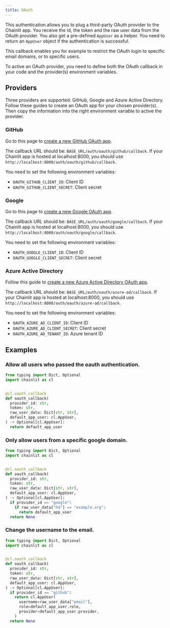 ```yaml
---
title: OAuth
---
```


This authentication allows you to plug a third-party OAuth provider to the Chainlit app. You receive the id, the token and the raw user data from the OAuth provider. You also get a pre-defined `AppUser` as a helper. You need to return an `AppUser` object if the authentication is successful.

This callback enables you for example to restrict the OAuth login to specific email domains, or to specific users.

<Note>
  To active an OAuth provider, you need to define both the OAuth callback in
  your code and the provider(s) environment variables.
</Note>

## Providers

Three providers are supported: GitHub, Google and Azure Active Directory. Follow these guides to create an OAuth app for your chosen provider(s). Then copy the information into the right environment variable to active the provider.

### GitHub

Go to this page to [create a new GitHub OAuth app](https://github.com/settings/apps).

The callback URL should be: `BASE_URL/auth/oauth/github/callback`. If your Chainlit app is hosted at localhost:8000, you should use `http://localhost:8000/auth/oauth/github/callback`.

You need to set the following environment variables:

- `OAUTH_GITHUB_CLIENT_ID`: Client ID
- `OAUTH_GITHUB_CLIENT_SECRET`: Client secret

### Google

Go to this page to [create a new Google OAuth app](https://console.developers.google.com/apis/credentials).

The callback URL should be: `BASE_URL/auth/oauth/google/callback`. If your Chainlit app is hosted at localhost:8000, you should use `http://localhost:8000/auth/oauth/google/callback`.

You need to set the following environment variables:

- `OAUTH_GOOGLE_CLIENT_ID`: Client ID
- `OAUTH_GOOGLE_CLIENT_SECRET`: Client secret

### Azure Active Directory

Follow this guide to [create a new Azure Active Directory OAuth app](https://docs.microsoft.com/en-us/azure/active-directory/develop/quickstart-register-app).

The callback URL should be: `BASE_URL/auth/oauth/azure-ad/callback`. If your Chainlit app is hosted at localhost:8000, you should use `http://localhost:8000/auth/oauth/azure-ad/callback`.

You need to set the following environment variables:

- `OAUTH_AZURE_AD_CLIENT_ID`: Client ID
- `OAUTH_AZURE_AD_CLIENT_SECRET`: Client secret
- `OAUTH_AZURE_AD_TENANT_ID`: Azure tenant ID

## Examples

### Allow all users who passed the oauth authentication.

```python
from typing import Dict, Optional
import chainlit as cl


@cl.oauth_callback
def oauth_callback(
  provider_id: str,
  token: str,
  raw_user_data: Dict[str, str],
  default_app_user: cl.AppUser,
) -> Optional[cl.AppUser]:
  return default_app_user
```

### Only allow users from a specific google domain.

```python
from typing import Dict, Optional
import chainlit as cl


@cl.oauth_callback
def oauth_callback(
  provider_id: str,
  token: str,
  raw_user_data: Dict[str, str],
  default_app_user: cl.AppUser,
) -> Optional[cl.AppUser]:
  if provider_id == "google":
    if raw_user_data["hd"] == "example.org":
      return default_app_user
  return None
```

### Change the username to the email.

```python
from typing import Dict, Optional
import chainlit as cl


@cl.oauth_callback
def oauth_callback(
  provider_id: str,
  token: str,
  raw_user_data: Dict[str, str],
  default_app_user: cl.AppUser,
) -> Optional[cl.AppUser]:
  if provider_id == "github":
    return cl.AppUser(
      username=raw_user_data["email"],
      role=default_app_user.role,
      provider=default_app_user.provider,
    )
  return None
```
